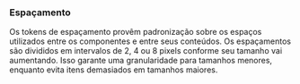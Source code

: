 
<Meta title="Design Tokens/Primitivo/Espaçamento" />

### Espaçamento
Os tokens de espaçamento provêm padronização sobre os espaços utilizados entre 
os componentes e entre seus conteúdos. Os espaçamentos são divididos em intervalos 
de 2, 4 ou 8 pixels conforme seu tamanho vai aumentando. Isso garante uma granularidade 
para tamanhos menores, enquanto evita itens demasiados em tamanhos maiores.

<Story of={TokensStories.primitiveSpacing} />